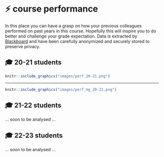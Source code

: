 # ⚡ course performance

In this place you can have a grasp on how your previous colleagues performed on past years in this course. Hopefully this will inspire you to do better and challenge your grade expectation.
Data is extracted by [Blackboard](https://www.blackboard.com/it-it) and have been carefully anonymized and securely stored to preserve privacy.


##  🎓 20-21 students 

```r
knitr::include_graphics("images/perf_20-21.png")
```

----

```r
knitr::include_graphics("images/perf_mg_20-21.png")
```

## 🎓  21-22 students

... soon to be analysed ...


## 🎓  22-23 students

... soon to be analysed ...